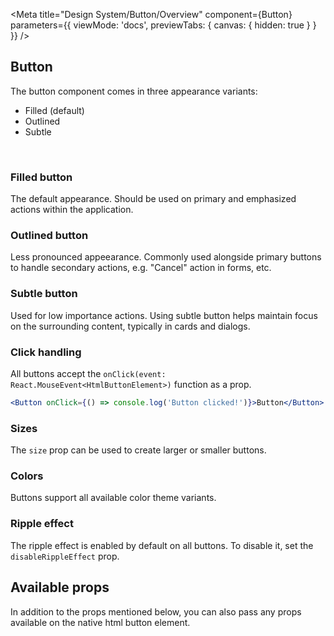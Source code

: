 
<Meta
  title="Design System/Button/Overview"
  component={Button}
  parameters={{
    viewMode: 'docs',
    previewTabs: {
      canvas: { hidden: true }
    }
  }}
/>

## Button

The button component comes in three appearance variants:

- Filled (default)
- Outlined
- Subtle

<br />

### Filled button

The default appearance. Should be used on primary and emphasized actions within the application.

<Canvas>
  <Story id="design-system-button--filled" />
</Canvas>

### Outlined button

Less pronounced appeearance. Commonly used alongside primary buttons to handle secondary actions, e.g. "Cancel" action in forms, etc.

<Canvas>
  <Story id="design-system-button--outlined" />
</Canvas>

### Subtle button

Used for low importance actions. Using subtle button helps maintain focus on the surrounding content, typically in cards and dialogs.

<Canvas>
  <Story id="design-system-button--subtle" />
</Canvas>

### Click handling

All buttons accept the `onClick(event: React.MouseEvent<HtmlButtonElement>)` function as a prop.

```jsx
<Button onClick={() => console.log('Button clicked!')}>Button</Button>
```

### Sizes

The `size` prop can be used to create larger or smaller buttons.

<Canvas>
  <Story id="design-system-button--sizes" />
</Canvas>

### Colors

Buttons support all available color theme variants.

<Canvas>
  <Story id="design-system-button--colors" />
</Canvas>

### Ripple effect

The ripple effect is enabled by default on all buttons. To disable it, set the `disableRippleEffect` prop.

<Canvas>
  <Story id="design-system-button--without-ripple-effect" />
</Canvas>

## Available props

In addition to the props mentioned below, you can also pass any props available on the native html button element.

<ArgsTable of={Button} />
